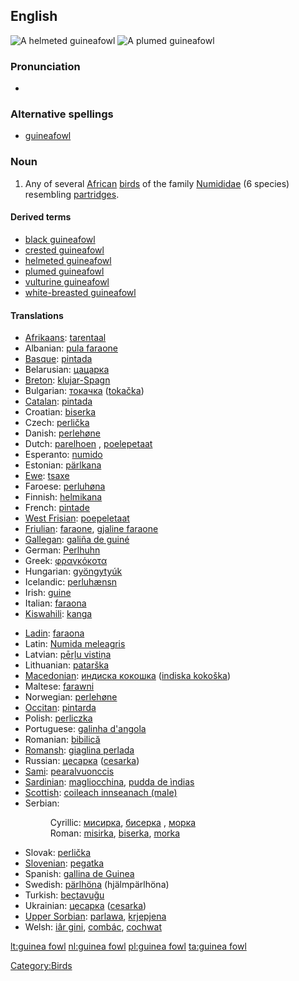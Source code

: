 {{wikipedia}}
==English==
[[Image:Helmeted guineafowl kruger.jpg|thumb|A helmeted guineafowl]]
[[Image:Plumed guineafowl.jpg|thumb|A plumed guineafowl]]

===Pronunciation===
* {{IPA|/'gɪnɪæ fɑʊl/}}

===Alternative spellings===
* [[guineafowl]]

===Noun===
{{en-noun|sg=[[guinea]] [[fowl]]}}

# Any of several [[African]] [[bird]]s of the family [[Numididae]]  (6 species) resembling [[partridge]]s.

====Derived terms====
* [[black guineafowl]]
* [[crested guineafowl]]
* [[helmeted guineafowl]]
* [[plumed guineafowl]]
* [[vulturine guineafowl]]
* [[white-breasted guineafowl]]

====Translations====
{{top}}
* [[Afrikaans]]: [[tarentaal]]
* Albanian: [[pula faraone]]
* [[Basque]]: [[pintada]]
* Belarusian: [[цацарка]]
* [[Breton]]: [[klujar-Spagn]]
* Bulgarian: [[токачка]] ([[tokačka]])
* [[Catalan]]: [[pintada]]
* Croatian: [[biserka]]
* Czech: [[perlička]]
* Danish: [[perlehøne]]
* Dutch: [[parelhoen]] {{n}}, [[poelepetaat]] {{n}}
* Esperanto: [[numido]]
* Estonian: [[pärlkana]]
* [[Ewe]]: [[tsaxe]]
* Faroese: [[perluhøna]]
* Finnish: [[helmikana]]
* French: [[pintade]] {{m}}
* [[West Frisian]]: [[poepeletaat]]
* [[Friulian]]: [[faraone]], [[gjaline faraone]]
* [[Gallegan]]: [[galiña de guiné]]
* German: [[Perlhuhn]] {{n}}
* Greek: [[φραγκόκοτα]] '' ''
* Hungarian: [[gyöngytyúk]]
* Icelandic: [[perluhænsn]]
* Irish: [[guine]]
* Italian: [[faraona]] '' ''
* [[Kiswahili]]: [[kanga]]
{{mid}}
* [[Ladin]]: [[faraona]]
* Latin: [[Numida meleagris]] '' ''
* Latvian: [[pērļu vistiņa]]
* Lithuanian: [[patarška]]
* [[Macedonian]]: [[индиcкa кoкoшкa]] ([[indiska kokoška]])
* Maltese: [[farawni]]
* Norwegian: [[perlehøne]]
* [[Occitan]]: [[pintarda]]
* Polish: [[perliczka]] '' ''
* Portuguese: [[galinha d'angola]]
* Romanian: [[bibilică]]
* [[Romansh]]: [[giaglina perlada]]
* Russian: [[цесарка]] ([[cesarka]]) '' ''
* [[Sami]]: [[pearalvuonccis]]
* [[Sardinian]]: [[magliocchina]], [[pudda de ìndias]]
* [[Scottish]]: [[coileach innseanach (male)]]
* Serbian: 
*: Cyrillic: [[мисирка]], [[бисерка]] , [[мoрка]]
*: Roman: [[misirka]], [[biserka]], [[morka]]
* Slovak: [[perlička]]
* [[Slovenian]]: [[pegatka]] {{f}}
* Spanish: [[gallina de Guinea]] {{f}}
* Swedish: [[pärlhöna]] (hjälmpärlhöna)
* Turkish: [[beçtavuğu]]
* Ukrainian: [[цесарка]] ([[cesarka]])
* [[Upper Sorbian]]: [[parlawa]], [[krjepjena]]
* Welsh: [[iâr gini]], [[combác]], [[cochwat]]
{{bottom}}

[[Category:Birds]]

[[lt:guinea fowl]]
[[nl:guinea fowl]]
[[pl:guinea fowl]]
[[ta:guinea fowl]]
